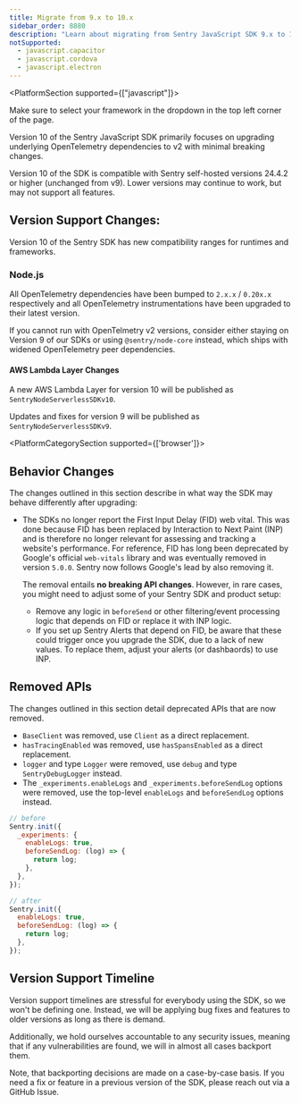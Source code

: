 ```yaml
---
title: Migrate from 9.x to 10.x
sidebar_order: 8880
description: "Learn about migrating from Sentry JavaScript SDK 9.x to 10.x"
notSupported:
  - javascript.capacitor
  - javascript.cordova
  - javascript.electron
---
```


<PlatformSection supported={["javascript"]}>
<Alert title="Using a framework?" level="info">

Make sure to select your framework in the dropdown in the top left corner of the page.

</Alert>
</PlatformSection>

Version 10 of the Sentry JavaScript SDK primarily focuses on upgrading underlying OpenTelemetry dependencies to v2 with minimal breaking changes.

Version 10 of the SDK is compatible with Sentry self-hosted versions 24.4.2 or higher (unchanged from v9).
Lower versions may continue to work, but may not support all features.

## Version Support Changes:

Version 10 of the Sentry SDK has new compatibility ranges for runtimes and frameworks.

### Node.js

All OpenTelemetry dependencies have been bumped to `2.x.x` / `0.20x.x` respectively and all OpenTelemetry instrumentations have been upgraded to their latest version.

If you cannot run with OpenTelmetry v2 versions, consider either staying on Version 9 of our SDKs or using `@sentry/node-core` instead, which ships with widened OpenTelemetry peer dependencies.

#### AWS Lambda Layer Changes

A new AWS Lambda Layer for version 10 will be published as `SentryNodeServerlessSDKv10`.

Updates and fixes for version 9 will be published as `SentryNodeServerlessSDKv9`.

<PlatformCategorySection supported={['browser']}>

## Behavior Changes

The changes outlined in this section describe in what way the SDK may behave differently after upgrading:

- The SDKs no longer report the First Input Delay (FID) web vital.
  This was done because FID has been replaced by Interaction to Next Paint (INP) and is therefore no longer relevant for assessing and tracking a website's performance.
  For reference, FID has long been deprecated by Google's official `web-vitals` library and was eventually removed in version `5.0.0`.
  Sentry now follows Google's lead by also removing it.

  The removal entails **no breaking API changes**. However, in rare cases, you might need to adjust some of your Sentry SDK and product setup:

  - Remove any logic in `beforeSend` or other filtering/event processing logic that depends on FID or replace it with INP logic.
  - If you set up Sentry Alerts that depend on FID, be aware that these could trigger once you upgrade the SDK, due to a lack of new values.
    To replace them, adjust your alerts (or dashbaords) to use INP.

</PlatformCategorySection>

## Removed APIs

The changes outlined in this section detail deprecated APIs that are now removed.

- `BaseClient` was removed, use `Client` as a direct replacement.
- `hasTracingEnabled` was removed, use `hasSpansEnabled` as a direct replacement.
- `logger` and type `Logger` were removed, use `debug` and type `SentryDebugLogger` instead.
- The `_experiments.enableLogs` and `_experiments.beforeSendLog` options were removed, use the top-level `enableLogs` and `beforeSendLog` options instead.

```js
// before
Sentry.init({
  _experiments: {
    enableLogs: true,
    beforeSendLog: (log) => {
      return log;
    },
  },
});

// after
Sentry.init({
  enableLogs: true,
  beforeSendLog: (log) => {
    return log;
  },
});
```

## Version Support Timeline

Version support timelines are stressful for everybody using the SDK, so we won't be defining one.
Instead, we will be applying bug fixes and features to older versions as long as there is demand.

Additionally, we hold ourselves accountable to any security issues, meaning that if any vulnerabilities are found, we will in almost all cases backport them.

Note, that backporting decisions are made on a case-by-case basis.
If you need a fix or feature in a previous version of the SDK, please reach out via a GitHub Issue.
